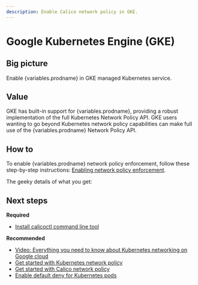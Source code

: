 ```yaml
---
description: Enable Calico network policy in GKE.
---
```



# Google Kubernetes Engine (GKE)

## Big picture

Enable {variables.prodname} in GKE managed Kubernetes service.

## Value

GKE has built-in support for {variables.prodname}, providing a robust implementation of the full Kubernetes Network Policy API. GKE users wanting to go beyond Kubernetes network policy capabilities can make full use of the {variables.prodname} Network Policy API.

## How to

To enable {variables.prodname} network policy enforcement, follow these step-by-step instructions:
[Enabling network policy enforcement](https://cloud.google.com/kubernetes-engine/docs/how-to/network-policy).

The geeky details of what you get:

<GeekDetails
  prodname={variables.prodname}
  details='Policy:Calico,IPAM:Host Local,CNI:Calico,Overlay:No,Routing:VPC Native,Datastore:Kubernetes'
/>

## Next steps

**Required**

- [Install calicoctl command line tool](../../../operations/calicoctl/install.mdx)

**Recommended**

- [Video: Everything you need to know about Kubernetes networking on Google cloud](https://www.projectcalico.org/everything-you-need-to-know-about-kubernetes-networking-on-google-cloud/)
- [Get started with Kubernetes network policy](../../../network-policy/get-started/kubernetes-policy/kubernetes-network-policy.mdx)
- [Get started with Calico network policy](../../../network-policy/get-started/calico-policy/calico-network-policy.mdx)
- [Enable default deny for Kubernetes pods](../../../network-policy/get-started/kubernetes-default-deny.mdx)
